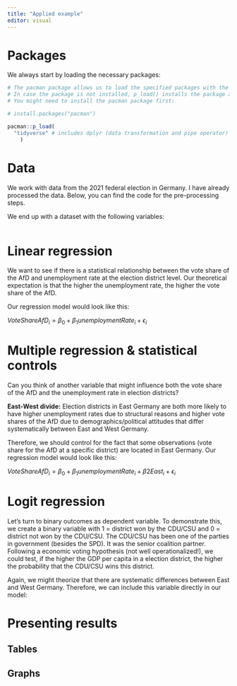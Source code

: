 ```yaml
---
title: "Applied example"
editor: visual
---
```


# Packages

We always start by loading the necessary packages:

```r
# The pacman package allows us to load the specified packages with the p_load() function. 
# In case the package is not installed, p_load() installs the package automatically.
# You might need to install the pacman package first:

# install.packages("pacman")

pacman::p_load(
  "tidyverse" # includes dplyr (data transformation and pipe operator)
    )
```

# Data

We work with data from the 2021 federal election in Germany. I have already processed the data. Below, you can find the code for the pre-processing steps.

We end up with a dataset with the following variables:

```r

```

# Linear regression

We want to see if there is a statistical relationship between the vote share of the AfD and unemployment rate at the election district level. Our theoretical expectation is that the higher the unemployment rate, the higher the vote share of the AfD.

Our regression model would look like this:

$VoteShareAfD_i = \beta_0 + \beta_1unemploymentRate_i + \epsilon_i$

# Multiple regression & statistical controls

Can you think of another variable that might influence both the vote share of the AfD and the unemployment rate in election districts?

**East-West divide:** Election districts in East Germany are both more likely to have higher unemployment rates due to structural reasons and higher vote shares of the AfD due to demographics/political attitudes that differ systematically between East and West Germany.

Therefore, we should control for the fact that some observations (vote share for the AfD at a specific district) are located in East Germany. Our regression model would look like this:

$VoteShareAfD_i = \beta_0 + \beta_1unemploymentRate_i + \beta2East_i + \epsilon_i$

# Logit regression

Let's turn to binary outcomes as dependent variable. To demonstrate this, we create a binary variable with 1 = district won by the CDU/CSU and 0 = district not won by the CDU/CSU. The CDU/CSU has been one of the parties in government (besides the SPD). It was the senior coalition partner. Following a economic voting hypothesis (not well operationalized!), we could test, if the higher the GDP per capita in a election district, the higher the probability that the CDU/CSU wins this district.

Again, we might theorize that there are systematic differences between East and West Germany. Therefore, we can include this variable directly in our model:

# Presenting results

## Tables

## Graphs
